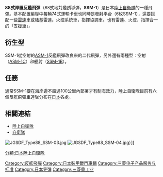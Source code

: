 {{Infobox_Missile|
          name=88式岸置反艦飛彈, SSM-1|
          image=JGSDF Type88 SSM-02.jpg|
          Function=反艦飛彈|
          Contractor=[[三菱重工|三菱重工]]|
          Unit_cost=|
image_caption=88式岸置反艦飛彈車|
          Deployment= 1988年|
          Engine= [[固體火箭|固體火箭]]和[[渦輪|渦輪]]引擎|
          Launch_mass=270kg|
total_mass=660kg|
          Length=5m|
          Diameter=0.35m|
          Wing_span=|
          Speed= 1150km/h|
          Range= 180km|
          Flying_altitude=5-6m|
          Warhead=高爆彈頭|
          Guidance=慣性和[[主動雷達導引|主動雷達導引]]|
          Fuzes=|
          Launch_platform=陸基
          }}
'''88式岸置反艦飛彈'''（88式地対艦誘導弾，'''SSM-1'''）是日本[[陸上自衛隊|陸上自衛隊]]的一種飛彈。基本配置編隊中每輛74式運輸卡車也同時是發射平台（6枚SSM-1），還要搭配一些[[雷達|雷達]]車或陆基雷達，火控系統車，指揮協調車。也有雷達、火控、指揮合一的「支援車」。
== 衍生型 ==
SSM-1從空射的[[ASM-1|ASM-1]]反艦飛彈改良來的二代飛彈，另外還有兩種型：空射（[[ASM-1C|ASM-1C]]）和船射（[[SSM-1B|SSM-1B]]）。
== 任務 ==
通常SSM-1要在海岸邊不超過100公里內部署才有制海效力，陸上自衛隊目前有六個反艦飛彈車連隊分布在[[日本|日本]]各處。

== 相關連結 ==
{{Commons|Type88 (SSM)}}
*[[陸上自衛隊|陸上自衛隊]]
*[[自衛隊|自衛隊]]
[[File:JGSDF_Type88_SSM-03.jpg|thumb]]
[[File:JGSDF_Type88_SSM-04.jpg|thumb]]）]]

{{自衛隊裝甲戰鬥車輛}}

[[Category:反艦飛彈|Category:反艦飛彈]]
[[Category:日本裝甲戰鬥車輛|Category:日本裝甲戰鬥車輛]]
[[分類:日本陸上自衛隊|分類:日本陸上自衛隊]]
[[Category:三菱电子产品服务与标准|Category:三菱电子产品服务与标准]]
[[Category:日本导弹|Category:日本导弹]]
[[Category:三菱重工业|Category:三菱重工业]]